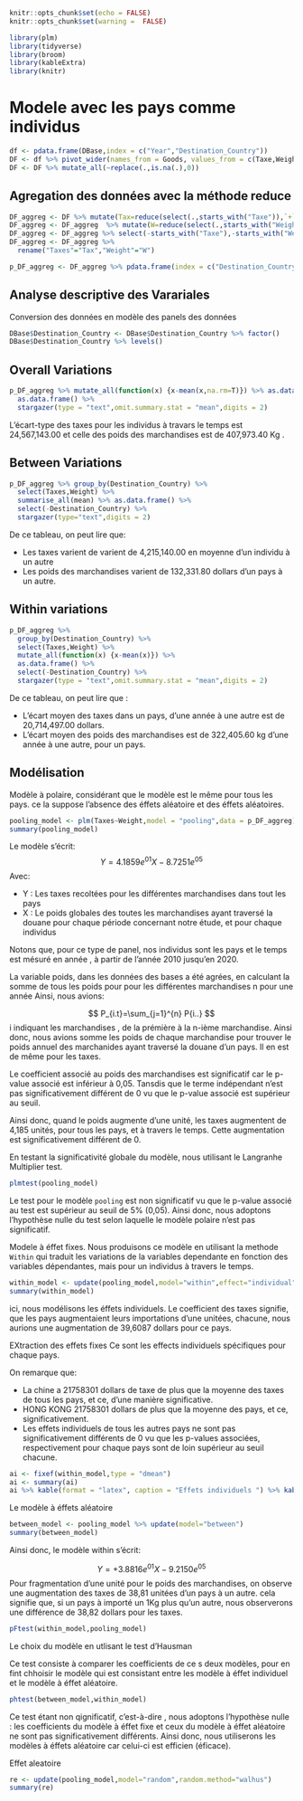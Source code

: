 ```r
knitr::opts_chunk$set(echo = FALSE)
knitr::opts_chunk$set(warning =  FALSE)
```


```r
library(plm)
library(tidyverse)
library(broom)
library(kableExtra)
library(knitr)
```

# Modele avec les pays comme individus


```r
df <- pdata.frame(DBase,index = c("Year","Destination_Country"))
DF <- df %>% pivot_wider(names_from = Goods, values_from = c(Taxe,Weight))
DF <- DF %>% mutate_all(~replace(.,is.na(.),0))

```
## Agregation des données avec la méthode reduce
                        

```r
DF_aggreg <- DF %>% mutate(Tax=reduce(select(.,starts_with("Taxe")),`+`))
DF_aggreg <- DF_aggreg  %>% mutate(W=reduce(select(.,starts_with("Weight")),`+`))
DF_aggreg <- DF_aggreg %>% select(-starts_with("Taxe"),-starts_with("Weight"))
DF_aggreg <- DF_aggreg %>% 
  rename("Taxes"="Tax","Weight"="W")

p_DF_aggreg <- DF_aggreg %>% pdata.frame(index = c("Destination_Country","Year"))
```


## Analyse descriptive des Varariales 

Conversion des données en modèle des panels des données

```r
DBase$Destination_Country <- DBase$Destination_Country %>% factor()
DBase$Destination_Country %>% levels()
```



## Overall Variations

```r
p_DF_aggreg %>% mutate_all(function(x) {x-mean(x,na.rm=T)}) %>% as.data.frame() %>%
  as.data.frame() %>% 
  stargazer(type = "text",omit.summary.stat = "mean",digits = 2)
```
L'écart-type des taxes pour les individus à travars le temps est 24,567,143.00 et celle des poids des marchandises est de 407,973.40 Kg .

## Between Variations

```r
p_DF_aggreg %>% group_by(Destination_Country) %>% 
  select(Taxes,Weight) %>% 
  summarise_all(mean) %>% as.data.frame() %>% 
  select(-Destination_Country) %>% 
  stargazer(type="text",digits = 2) 
```
De ce tableau, on peut lire que: 

- Les taxes varient de varient de 4,215,140.00 en moyenne d'un individu à un autre
- Les poids des marchandises varient de 132,331.80 dollars d'un pays à un autre. 

## Within variations

```r
p_DF_aggreg %>% 
  group_by(Destination_Country) %>% 
  select(Taxes,Weight) %>% 
  mutate_all(function(x) {x-mean(x)}) %>% 
  as.data.frame() %>% 
  select(-Destination_Country) %>% 
  stargazer(type = "text",omit.summary.stat = "mean",digits = 2)
```
De ce tableau, on peut lire que : 

- L'écart moyen des taxes dans un pays, d'une année à une autre est de 20,714,497.00 dollars.
- L'écart moyen des poids des marchandises est de 322,405.60 kg d'une année à une autre, pour un pays.


## Modélisation


Modèle à polaire, considérant que le modèle est le même pour tous les pays. ce la suppose l'absence des éffets aléatoire et des éffets aléatoires.

```r
pooling_model <- plm(Taxes~Weight,model = "pooling",data = p_DF_aggreg)
summary(pooling_model)
```
Le modèle s'écrit:
$$Y= 4.1859e^{01} X - 8.7251e^{05}  $$
Avec: 

- Y : Les taxes recoltées pour les différentes marchandises dans tout les pays
- X : Le poids globales des toutes les marchandises ayant traversé la douane  pour chaque période concernant notre étude, et pour chaque individus

Notons que, pour ce type de panel, nos individus sont les pays et le temps est mésuré en année , à partir de l'année 2010 jusqu'en 2020. 

La variable poids, dans les données des bases a été agrées, en calculant la somme de tous les poids pour pour les différentes marchandises n pour une année
Ainsi, nous avions: 

$$ P_{i.t}=\sum_{j=1}^{n} P{i..} $$
i indiquant les marchandises , de la prémière à la n-ième marchandise. Ainsi donc, nous avions somme les poids de chaque marchandise pour trouver le poids annuel des marchanides ayant traversé la douane d'un pays. Il en est de même pour les taxes. 

Le coefficient associé au poids des marchandises est significatif car le p-value associé est inférieur à 0,05. Tansdis que le terme indépendant n'est pas significativement différent de 0 vu que le p-value associé est supérieur au seuil.

Ainsi donc, quand le poids augmente d'une unité, les taxes augmentent de 4,185 unités, pour tous les pays, et à travers le temps. Cette augmentation est significativement différent de 0.

En testant la significativité globale du modèle, nous utilisant le Langranhe Multiplier test.

```r
plmtest(pooling_model)
```
Le test pour le modèle `pooling` est non significatif vu que le p-value associé au test est supérieur au seuil de 5% (0,05).  Ainsi donc, nous adoptons l'hypothèse nulle du test selon laquelle le modèle polaire n'est pas significatif.

Modele à éffet fixes. 
Nous produisons ce modèle en utilisant la methode `Within` qui traduit les variations de la variables dependante en fonction des variables dépendantes, mais pour un individus à travers le temps.

```r
within_model <- update(pooling_model,model="within",effect="individual")
summary(within_model)
```
ici, nous modélisons les éffets individuels.
Le coefficient des taxes signifie, que les pays augmentaient leurs importations d'une unitées, chacune, nous aurions une augmentation de 39,6087 dollars pour ce pays.



EXtraction des effets fixes 
Ce sont les effects individuels spécifiques pour chaque pays.

On remarque que: 

- La chine a 21758301 dollars de taxe de plus que la moyenne des taxes de tous les pays, et ce, d'une manière significative.
- HONG KONG  21758301 dollars de plus que la moyenne des pays, et ce, significativement.
- Les effets individuels de tous les autres pays ne sont pas significativement différents de 0 vu que les p-values associées, respectivement pour chaque pays sont de loin supérieur au seuil chacune.

```r
ai <- fixef(within_model,type = "dmean")
ai <- summary(ai) 
ai %>% kable(format = "latex", caption = "Effets individuels ") %>% kable_styling(latex_options = "striped")
```



Le modèle à éffets aléatoire

```r
between_model <- pooling_model %>% update(model="between")
summary(between_model)
```
Ainsi donc, le modèle within s'écrit: 




$$ Y = + 3.8816e^{01}X - 9.2150e^{05} $$
Pour fragmentation d'une unité pour le poids des marchandises, on observe une augmentation des taxes de 38,81 unitées d'un pays à un autre. cela signifie que, si un pays à importé un 1Kg plus qu'un autre, nous observerons une différence de 38,82 dollars pour les taxes.



```r
pFtest(within_model,pooling_model)
```


Le choix du modèle en utlisant le test d'Hausman

Ce test consiste à comparer les coefficients de ce s deux modèles, pour en fint chhoisir le modèle qui est consistant entre les modèle à éffet individuel et le modèle à éffet aléatoire.

```r
phtest(between_model,within_model)
```

Ce test étant non qignificatif, c'est-à-dire , nous adoptons l'hypothèse nulle : les coefficients du modèle à éffet fixe et ceux du modèle à éffet aléatoire ne sont pas significativement différents.  Ainsi donc, nous utiliserons les modèles à éffets aléatoire car celui-ci est efficien (éficace). 




Effet aleatoire
```r
re <- update(pooling_model,model="random",random.method="walhus")
summary(re)
```

